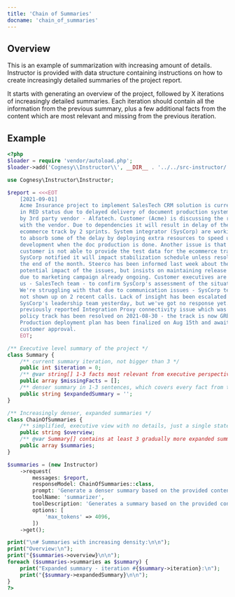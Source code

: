 ```yaml
---
title: 'Chain of Summaries'
docname: 'chain_of_summaries'
---
```


## Overview

This is an example of summarization with increasing amount of details.
Instructor is provided with data structure containing instructions on how to
create increasingly detailed summaries of the project report.

It starts with generating an overview of the project, followed by X iterations
of increasingly detailed summaries. Each iteration should contain all the
information from the previous summary, plus a few additional facts from the
content which are most relevant and missing from the previous iteration.

## Example

```php
<?php
$loader = require 'vendor/autoload.php';
$loader->add('Cognesy\\Instructor\\', __DIR__ . '../../src-instructor/');

use Cognesy\Instructor\Instructor;

$report = <<<EOT
    [2021-09-01]
    Acme Insurance project to implement SalesTech CRM solution is currently
    in RED status due to delayed delivery of document production system, led
    by 3rd party vendor - Alfatech. Customer (Acme) is discussing the resolution
    with the vendor. Due to dependencies it will result in delay of the
    ecommerce track by 2 sprints. System integrator (SysCorp) are working
    to absorb some of the delay by deploying extra resources to speed up
    development when the doc production is done. Another issue is that the
    customer is not able to provide the test data for the ecommerce track.
    SysCorp notified it will impact stabilization schedule unless resolved by
    the end of the month. Steerco has been informed last week about the
    potential impact of the issues, but insists on maintaining release schedule
    due to marketing campaign already ongoing. Customer executives are asking
    us - SalesTech team - to confirm SysCorp's assessment of the situation.
    We're struggling with that due to communication issues - SysCorp team has
    not shown up on 2 recent calls. Lack of insight has been escalated to
    SysCorp's leadership team yesterday, but we've got no response yet. The
    previously reported Integration Proxy connectivity issue which was blocking
    policy track has been resolved on 2021-08-30 - the track is now GREEN.
    Production deployment plan has been finalized on Aug 15th and awaiting
    customer approval.
    EOT;

/** Executive level summary of the project */
class Summary {
    /** current summary iteration, not bigger than 3 */
    public int $iteration = 0;
    /** @var string[] 1-3 facts most relevant from executive perspective and missing from the summary (avoid technical details) */
    public array $missingFacts = [];
    /** denser summary in 1-3 sentences, which covers every fact from the previous summary plus the missing ones */
    public string $expandedSummary = '';
}

/** Increasingly denser, expanded summaries */
class ChainOfSummaries {
    /** simplified, executive view with no details, just a single statement of overall situation */
    public string $overview;
    /** @var Summary[] contains at least 3 gradually more expanded summaries of the content */
    public array $summaries;
}

$summaries = (new Instructor)
    ->request(
        messages: $report,
        responseModel: ChainOfSummaries::class,
        prompt: 'Generate a denser summary based on the provided content.',
        toolName: 'summarizer',
        toolDescription: 'Generates a summary based on the provided content.',
        options: [
            'max_tokens' => 4096,
        ])
    ->get();

print("\n# Summaries with increasing density:\n\n");
print("Overview:\n");
print("{$summaries->overview}\n\n");
foreach ($summaries->summaries as $summary) {
    print("Expanded summary - iteration #{$summary->iteration}:\n");
    print("{$summary->expandedSummary}\n\n");
}
?>
```
